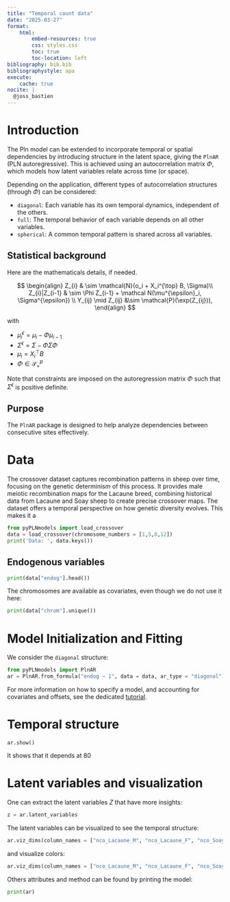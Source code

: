 ```yaml
---
title: "Temporal count data"
date: "2025-03-27"
format:
    html:
        embed-resources: true
        css: styles.css
        toc: true
        toc-location: left
bibliography: bib.bib
bibliographystyle: apa
execute:
    cache: true
nocite: |
  @joss_bastien
---
```


# Introduction

The Pln model can be extended to incorporate temporal or spatial dependencies
by introducing structure in the latent space, giving the `PlnAR` (PLN autoregressive). This is achieved using an
autocorrelation matrix $\Phi$, which models how latent variables relate across
time (or space).

Depending on the application, different types of autocorrelation structures (through $\Phi$) can be considered:

- `diagonal`: Each variable has its own temporal dynamics, independent of the others.
- `full`: The temporal behavior of each variable depends on all other variables.
- `spherical`: A common temporal pattern is shared across all variables.


## Statistical background

Here are the mathematicals details, if needed.

$$
\begin{align}
Z_{i} & \sim \mathcal{N}(o_i + X_i^{\top} B, \Sigma)\\
Z_{i}|Z_{i-1} &  \sim \Phi Z_{i-1} + \mathcal N(\mu^{\epsilon}_i, \Sigma^{\epsilon}) \\
Y_{ij} \mid Z_{ij} &\sim \mathcal{P}(\exp(Z_{ij})),
\end{align}
$$

with

- $\mu^{\epsilon}_i = \mu_i - \Phi \mu_{i-1}$
- $\Sigma^{\epsilon} = \Sigma - \Phi \Sigma \Phi$
- $\mu_i= X_i^{\top} B$
- $\Phi \in \mathcal S^{p}_+$

Note that constraints are imposed on the autoregression matrix $\Phi$ such that
$\Sigma^{\epsilon}$ is positive definite.

## Purpose


The `PlnAR` package is designed to help analyze dependencies between consecutive sites effectively.

# Data

The crossover dataset captures recombination patterns in sheep over time,
focusing on the genetic determinism of this process. It provides male meiotic
recombination maps for the Lacaune breed, combining historical data from
Lacaune and Soay sheep to create precise crossover maps. The dataset
offers a temporal perspective on how genetic diversity evolves. This makes it a

```python
from pyPLNmodels import load_crossover
data = load_crossover(chromosome_numbers = [1,5,8,12])
print('Data: ', data.keys())
```


## Endogenous variables

```python
print(data["endog"].head())
```

The chromosomes are available as covariates, even though we do not use it here:
```python
print(data["chrom"].unique())
```






# Model Initialization and Fitting

We consider the `diagonal` structure:

```python
from pyPLNmodels import PlnAR
ar = PlnAR.from_formula("endog ~ 1", data = data, ar_type = "diagonal").fit()
```

For more information on how to specify a model, and accounting for covariates
and offsets, see the dedicated [tutorial](??).


# Temporal structure

```oython
ar.show()
```

It shows that it depends at 80


# Latent variables and visualization

One can extract the latent variables $Z$ that have more insights:

```python
z = ar.latent_variables
```

The latent variables can be visualized to see the temporal structure:

```python
ar.viz_dims(column_names = ["nco_Lacaune_M", "nco_Lacaune_F", "nco_Soay_F", "nco_Soay_M"])
```
and visualize colors:

```python
ar.viz_dims(column_names = ["nco_Lacaune_M", "nco_Lacaune_F", "nco_Soay_F", "nco_Soay_M"], colors = data["chrom"])
```

Others attributes and method can be found by printing the model:

```python
print(ar)
```
